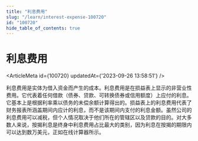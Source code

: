 ```yaml
---
title: "利息费用"
slug: "/learn/interest-expense-100720"
id: "100720"
hide_table_of_contents: true
---
```



# 利息费用

<ArticleMeta id={100720} updatedAt={'2023-09-26 13:58:51'} />
<div className='border-solid border-b border-t-0 my-4 border-[var(--ifm-color-gray-300)]' />

利息费用是实体为借入资金而产生的成本。利息费用是在损益表上显示的非营业性费用。它代表着任何借款（债券、贷款、可转换债券或信用额度）上应付的利息。它基本上是根据利率乘以债务的未偿余额计算得出的。损益表上的利息费用代表了财务报表所涵盖期间内应计的利息，而不是该期间内支付的利息金额。虽然公司的利息费用可以减税，但个人情况取决于他们所在的管辖区以及贷款的目的。对大多数人来说，按揭利息是终身中利息费用占比最大的类别，因为利息在按揭的期限内可以达到数万美元，正如在线计算器所示。
